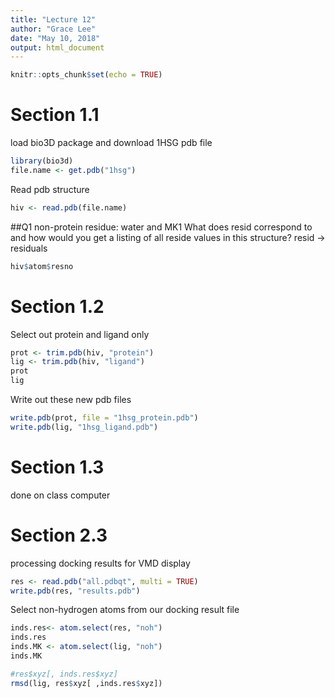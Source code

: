 ```yaml
---
title: "Lecture 12"
author: "Grace Lee"
date: "May 10, 2018"
output: html_document
---
```


```r
knitr::opts_chunk$set(echo = TRUE)
```

# Section 1.1

load bio3D package and download 1HSG pdb file
```r
library(bio3d)
file.name <- get.pdb("1hsg")
```

Read pdb structure
```r
hiv <- read.pdb(file.name)
```

##Q1
non-protein residue: water and MK1
What does resid correspond to and how would you get a listing of all reside values in this structure?
resid -> residuals
```r
hiv$atom$resno
```

# Section 1.2

Select out protein and ligand only
```r
prot <- trim.pdb(hiv, "protein")
lig <- trim.pdb(hiv, "ligand")
prot
lig
```

Write out these new pdb files
```r
write.pdb(prot, file = "1hsg_protein.pdb")
write.pdb(lig, "1hsg_ligand.pdb")
```

# Section 1.3
done on class computer 

# Section 2.3
processing docking results for VMD display
```r
res <- read.pdb("all.pdbqt", multi = TRUE)
write.pdb(res, "results.pdb")
```

Select non-hydrogen atoms from our docking result file
```r
inds.res<- atom.select(res, "noh")
inds.res
inds.MK <- atom.select(lig, "noh")
inds.MK
```


```r
#res$xyz[, inds.res$xyz]
rmsd(lig, res$xyz[ ,inds.res$xyz])
```

